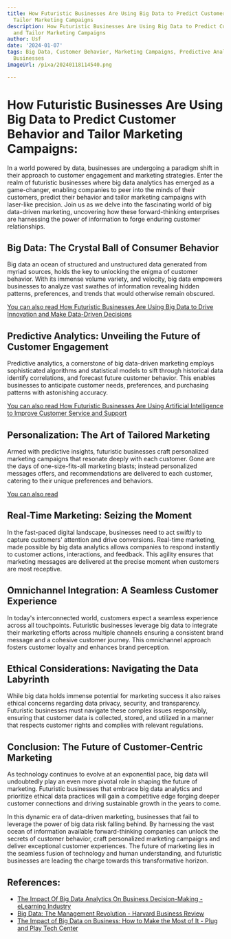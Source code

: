 ```yaml
---
title: How Futuristic Businesses Are Using Big Data to Predict Customer Behavior and
  Tailor Marketing Campaigns
description: How Futuristic Businesses Are Using Big Data to Predict Customer Behavior
  and Tailor Marketing Campaigns
author: Usf
date: '2024-01-07'
tags: Big Data, Customer Behavior, Marketing Campaigns, Predictive Analytics, Futuristic
  Businesses
imageUrl: /pixa/20240118114540.png

---
```

# How  Futuristic Businesses  Are Using Big Data to Predict Customer Behavior and Tailor Marketing Campaigns:

In a  world powered by  data, businesses are undergoing a  paradigm shift in their approach to customer engagement and marketing strategies. Enter  the realm of futuristic businesses where big data analytics has  emerged as a game-changer, enabling companies to peer  into the minds of their customers, predict their behavior and tailor marketing campaigns  with laser-like precision. Join us as we delve into the fascinating world of big data-driven  marketing, uncovering how these forward-thinking enterprises are harnessing the power of  information to forge enduring customer relationships.

## Big Data: The Crystal Ball of Consumer Behavior

Big data an ocean of structured and unstructured data generated  from myriad sources,  holds the key to unlocking the enigma of customer behavior. With its immense volume variety, and velocity, big data empowers businesses  to analyze vast swathes of information revealing hidden patterns, preferences, and trends that would otherwise remain obscured.

[You can also read  How Futuristic Businesses Are Using Big Data to Drive Innovation and Make Data-Driven Decisions](How%20Futuristic%20Businesses%20Are%20Using%20Big%20Data%20to%20Drive%20Innovation%20and%20Make%20Data-Driven%20Decisions)


## Predictive Analytics: Unveiling the Future of Customer Engagement

Predictive analytics, a cornerstone of big data-driven marketing employs  sophisticated algorithms and  statistical models to sift through  historical data identify correlations, and forecast future customer behavior. This enables businesses to anticipate customer needs, preferences, and purchasing patterns with astonishing  accuracy.

[You can also read How Futuristic Businesses Are Using  Artificial Intelligence  to Improve Customer Service and Support](How%20Futuristic%20Businesses%20Are%20Using%20Artificial%20Intelligence%20to%20Improve%20Customer%20Service%20and%20Support)


## Personalization: The  Art of Tailored Marketing

Armed with predictive insights, futuristic businesses craft personalized  marketing campaigns that resonate deeply with each customer. Gone are  the days of one-size-fits-all marketing blasts; instead personalized messages offers, and recommendations  are delivered to each customer, catering to their unique  preferences and behaviors.

[You  can also read ]()


## Real-Time Marketing: Seizing  the Moment

In the fast-paced digital landscape,  businesses  need to act swiftly to capture customers' attention and drive conversions. Real-time marketing, made possible  by big data analytics allows companies to respond instantly to customer  actions, interactions, and feedback. This agility ensures that marketing messages are delivered at the precise moment when customers are  most receptive.

##  Omnichannel Integration: A Seamless Customer Experience

In today's interconnected world, customers expect  a seamless experience across  all touchpoints. Futuristic businesses leverage big data to integrate their marketing efforts across multiple channels ensuring a consistent brand  message and a cohesive customer journey. This omnichannel approach fosters customer loyalty and enhances brand perception.

## Ethical Considerations: Navigating the  Data Labyrinth

While  big  data  holds immense potential for marketing  success it also raises ethical concerns regarding data  privacy,  security, and transparency. Futuristic businesses must navigate these complex issues responsibly, ensuring that customer data  is collected, stored, and utilized in a manner that respects customer rights and complies with relevant regulations.

## Conclusion: The Future of Customer-Centric Marketing

As technology continues to  evolve at an exponential pace, big  data will  undoubtedly play an even more pivotal role in shaping the future of marketing. Futuristic businesses that  embrace big data analytics and prioritize  ethical data practices will gain a competitive edge forging deeper customer connections and driving  sustainable growth in the years to come. 

In this dynamic era of data-driven  marketing,  businesses that fail to leverage the power of big data risk falling behind. By  harnessing the vast  ocean of information available forward-thinking companies can unlock the secrets of  customer behavior, craft  personalized marketing campaigns  and deliver exceptional customer experiences. The future of marketing lies in the seamless fusion of technology and human understanding, and futuristic businesses are leading the charge towards this transformative horizon.

## References:
- [The Impact Of Big Data Analytics On Business Decision-Making - eLearning Industry](https://elearningindustry.com/the-impact-of-big-data-analytics-on-business-decision-making)
- [Big Data: The Management Revolution - Harvard Business Review](https://hbr.org/2012/10/big-data-the-management-revolution)
- [The Impact of Big Data on Business: How to Make the Most of It - Plug and Play Tech Center](https://www.plugandplaytechcenter.com/resources/impact-big-data-business/)

